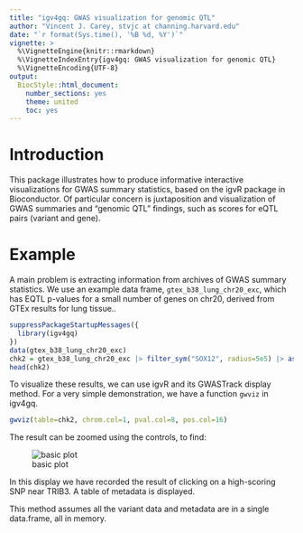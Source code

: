```yaml
---
title: "igv4gq: GWAS visualization for genomic QTL"
author: "Vincent J. Carey, stvjc at channing.harvard.edu"
date: "`r format(Sys.time(), '%B %d, %Y')`"
vignette: >
  %\VignetteEngine{knitr::rmarkdown}
  %\VignetteIndexEntry{igv4gq: GWAS visualization for genomic QTL}
  %\VignetteEncoding{UTF-8}
output:
  BiocStyle::html_document:
    number_sections: yes
    theme: united
    toc: yes
---
```


# Introduction

This package illustrates how to produce informative interactive
visualizations for GWAS summary statistics, based on the igvR package
in Bioconductor.  Of particular concern is juxtaposition and visualization
of GWAS summaries and "genomic QTL" findings, such as scores for eQTL pairs (variant and
gene).

# Example

A main problem is extracting information from archives of GWAS
summary statistics.  We use an example data frame, `gtex_b38_lung_chr20_exc`,
which has EQTL p-values for a small number of genes on chr20, derived from GTEx 
results for lung tissue..

```r
suppressPackageStartupMessages({
  library(igv4gq)
})
data(gtex_b38_lung_chr20_exc)
chk2 = gtex_b38_lung_chr20_exc |> filter_sym("SOX12", radius=5e5) |> as.data.frame()
head(chk2)
```

To visualize these results, we can use igvR and its GWASTrack display
method.  For a very simple demonstration, we have a function `gwviz`
in igv4gq.

```r
gwviz(table=chk2, chrom.col=1, pval.col=8, pos.col=16)
```

The result can be zoomed using the controls, to find:

![basic plot](demo1.jpg)

In this display we have recorded the result of clicking on a high-scoring
SNP near TRIB3.  A table of metadata is displayed.

This method assumes all the variant data and metadata are in
a single data.frame, all in memory.

